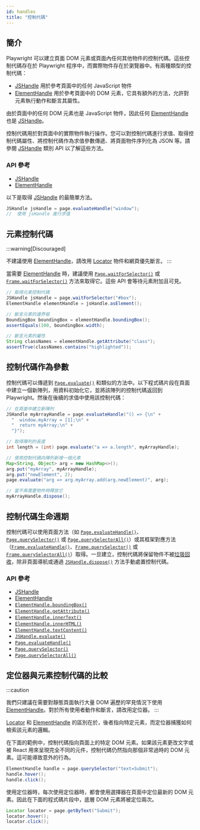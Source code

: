 ```yaml
---
id: handles
title: "控制代碼"
---
```


## 簡介

Playwright 可以建立頁面 DOM 元素或頁面內任何其他物件的控制代碼。這些控制代碼存在於 Playwright 程序中，而實際物件存在於瀏覽器中。有兩種類型的控制代碼：
- [JSHandle] 用於參考頁面中的任何 JavaScript 物件
- [ElementHandle] 用於參考頁面中的 DOM 元素，它具有額外的方法，允許對元素執行動作和斷言其屬性。

由於頁面中的任何 DOM 元素也是 JavaScript 物件，因此任何 [ElementHandle] 也是 [JSHandle]。

控制代碼用於對頁面中的實際物件執行操作。您可以對控制代碼進行求值、取得控制代碼屬性、將控制代碼作為求值參數傳遞、將頁面物件序列化為 JSON 等。請參閱 [JSHandle] 類別 API 以了解這些方法。

### API 參考
- [JSHandle]
- [ElementHandle]

以下是取得 [JSHandle] 的最簡單方法。

```java
JSHandle jsHandle = page.evaluateHandle("window");
//  使用 jsHandle 進行求值
```

## 元素控制代碼

:::warning[Discouraged]

不建議使用 [ElementHandle]，請改用 [Locator] 物件和網頁優先斷言。
:::

當需要 [ElementHandle] 時，建議使用 [`Page.waitForSelector()`](/api/class-page.mdx#page-wait-for-selector) 或 [`Frame.waitForSelector()`](/api/class-frame.mdx#frame-wait-for-selector) 方法來取得它。這些 API 會等待元素附加且可見。

```java
// 取得元素控制代碼
JSHandle jsHandle = page.waitForSelector("#box");
ElementHandle elementHandle = jsHandle.asElement();

// 斷言元素的邊界框
BoundingBox boundingBox = elementHandle.boundingBox();
assertEquals(100, boundingBox.width);

// 斷言元素的屬性
String classNames = elementHandle.getAttribute("class");
assertTrue(classNames.contains("highlighted"));
```

## 控制代碼作為參數

控制代碼可以傳遞到 [`Page.evaluate()`](/api/class-page.mdx#page-evaluate) 和類似的方法中。以下程式碼片段在頁面中建立一個新陣列，用資料初始化它，並將該陣列的控制代碼返回到 Playwright。然後在後續的求值中使用該控制代碼：

```java
// 在頁面中建立新陣列
JSHandle myArrayHandle = page.evaluateHandle("() => {\n" +
  "  window.myArray = [1];\n" +
  "  return myArray;\n" +
  "}");

// 取得陣列的長度
int length = (int) page.evaluate("a => a.length", myArrayHandle);

// 使用控制代碼向陣列新增一個元素
Map<String, Object> arg = new HashMap<>();
arg.put("myArray", myArrayHandle);
arg.put("newElement", 2);
page.evaluate("arg => arg.myArray.add(arg.newElement)", arg);

// 當不再需要物件時釋放它
myArrayHandle.dispose();
```

## 控制代碼生命週期

控制代碼可以使用頁面方法（如 [`Page.evaluateHandle()`](/api/class-page.mdx#page-evaluate-handle)、[`Page.querySelector()`](/api/class-page.mdx#page-query-selector) 或 [`Page.querySelectorAll()`](/api/class-page.mdx#page-query-selector-all)）或其框架對應方法（[`Frame.evaluateHandle()`](/api/class-frame.mdx#frame-evaluate-handle)、[`Frame.querySelector()`](/api/class-frame.mdx#frame-query-selector) 或 [`Frame.querySelectorAll()`](/api/class-frame.mdx#frame-query-selector-all)）取得。一旦建立，控制代碼將保留物件不被[垃圾回收](https://developer.mozilla.org/en-US/docs/Web/JavaScript/Memory_Management)，除非頁面導航或通過 [`JSHandle.dispose()`](/api/class-jshandle.mdx#js-handle-dispose) 方法手動處置控制代碼。

### API 參考
- [JSHandle]
- [ElementHandle]
- [`ElementHandle.boundingBox()`](/api/class-elementhandle.mdx#element-handle-bounding-box)
- [`ElementHandle.getAttribute()`](/api/class-elementhandle.mdx#element-handle-get-attribute)
- [`ElementHandle.innerText()`](/api/class-elementhandle.mdx#element-handle-inner-text)
- [`ElementHandle.innerHTML()`](/api/class-elementhandle.mdx#element-handle-inner-html)
- [`ElementHandle.textContent()`](/api/class-elementhandle.mdx#element-handle-text-content)
- [`JSHandle.evaluate()`](/api/class-jshandle.mdx#js-handle-evaluate)
- [`Page.evaluateHandle()`](/api/class-page.mdx#page-evaluate-handle)
- [`Page.querySelector()`](/api/class-page.mdx#page-query-selector)
- [`Page.querySelectorAll()`](/api/class-page.mdx#page-query-selector-all)

## 定位器與元素控制代碼的比較

:::caution

我們只建議在需要對靜態頁面執行大量 DOM 遍歷的罕見情況下使用 [ElementHandle]。對於所有使用者動作和斷言，請改用定位器。
:::

[Locator] 和 [ElementHandle] 的區別在於，後者指向特定元素，而定位器捕獲如何檢索該元素的邏輯。

在下面的範例中，控制代碼指向頁面上的特定 DOM 元素。如果該元素更改文字或被 React 用來呈現完全不同的元件，控制代碼仍然指向那個非常過時的 DOM 元素。這可能導致意外的行為。

```java
ElementHandle handle = page.querySelector("text=Submit");
handle.hover();
handle.click();
```

使用定位器時，每次使用定位器時，都會使用選擇器在頁面中定位最新的 DOM 元素。因此在下面的程式碼片段中，底層 DOM 元素將被定位兩次。

```java
Locator locator = page.getByText("Submit");
locator.hover();
locator.click();
```


[APIRequest]: /api/class-apirequest.mdx "APIRequest"
[APIRequestContext]: /api/class-apirequestcontext.mdx "APIRequestContext"
[APIResponse]: /api/class-apiresponse.mdx "APIResponse"
[APIResponseAssertions]: /api/class-apiresponseassertions.mdx "APIResponseAssertions"
[Browser]: /api/class-browser.mdx "Browser"
[BrowserContext]: /api/class-browsercontext.mdx "BrowserContext"
[BrowserType]: /api/class-browsertype.mdx "BrowserType"
[CDPSession]: /api/class-cdpsession.mdx "CDPSession"
[Clock]: /api/class-clock.mdx "Clock"
[ConsoleMessage]: /api/class-consolemessage.mdx "ConsoleMessage"
[Dialog]: /api/class-dialog.mdx "Dialog"
[Download]: /api/class-download.mdx "Download"
[ElementHandle]: /api/class-elementhandle.mdx "ElementHandle"
[FileChooser]: /api/class-filechooser.mdx "FileChooser"
[FormData]: /api/class-formdata.mdx "FormData"
[Frame]: /api/class-frame.mdx "Frame"
[FrameLocator]: /api/class-framelocator.mdx "FrameLocator"
[JSHandle]: /api/class-jshandle.mdx "JSHandle"
[Keyboard]: /api/class-keyboard.mdx "Keyboard"
[Locator]: /api/class-locator.mdx "Locator"
[LocatorAssertions]: /api/class-locatorassertions.mdx "LocatorAssertions"
[Mouse]: /api/class-mouse.mdx "Mouse"
[Page]: /api/class-page.mdx "Page"
[PageAssertions]: /api/class-pageassertions.mdx "PageAssertions"
[Playwright]: /api/class-playwright.mdx "Playwright"
[PlaywrightAssertions]: /api/class-playwrightassertions.mdx "PlaywrightAssertions"
[PlaywrightException]: /api/class-playwrightexception.mdx "PlaywrightException"
[Request]: /api/class-request.mdx "Request"
[RequestOptions]: /api/class-requestoptions.mdx "RequestOptions"
[Response]: /api/class-response.mdx "Response"
[Route]: /api/class-route.mdx "Route"
[Selectors]: /api/class-selectors.mdx "Selectors"
[TimeoutError]: /api/class-timeouterror.mdx "TimeoutError"
[Touchscreen]: /api/class-touchscreen.mdx "Touchscreen"
[Tracing]: /api/class-tracing.mdx "Tracing"
[Video]: /api/class-video.mdx "Video"
[WebError]: /api/class-weberror.mdx "WebError"
[WebSocket]: /api/class-websocket.mdx "WebSocket"
[WebSocketFrame]: /api/class-websocketframe.mdx "WebSocketFrame"
[WebSocketRoute]: /api/class-websocketroute.mdx "WebSocketRoute"
[Worker]: /api/class-worker.mdx "Worker"
[Element]: https://developer.mozilla.org/en-US/docs/Web/API/element "Element"
[EvaluationArgument]: /evaluating.mdx#evaluation-argument "EvaluationArgument"
[Promise]: https://developer.mozilla.org/en-US/docs/Web/JavaScript/Reference/Global_Objects/Promise "Promise"
[iterator]: https://developer.mozilla.org/en-US/docs/Web/JavaScript/Reference/Iteration_protocols "Iterator"
[origin]: https://developer.mozilla.org/en-US/docs/Glossary/Origin "Origin"
[selector]: https://developer.mozilla.org/en-US/docs/Web/CSS/CSS_Selectors "selector"
[Serializable]: https://developer.mozilla.org/en-US/docs/Web/JavaScript/Reference/Global_Objects/JSON/stringify#Description "Serializable"
[UIEvent.detail]: https://developer.mozilla.org/en-US/docs/Web/API/UIEvent/detail "UIEvent.detail"
[UnixTime]: https://en.wikipedia.org/wiki/Unix_time "Unix Time"
[xpath]: https://developer.mozilla.org/en-US/docs/Web/XPath "xpath"

[boolean]: https://docs.oracle.com/javase/tutorial/java/nutsandbolts/datatypes.html "boolean"
[byte&#91;&#93;]: https://docs.oracle.com/javase/tutorial/java/nutsandbolts/datatypes.html "byte[]"
[Consumer]: https://docs.oracle.com/javase/8/docs/api/java/util/function/Consumer.html "Consumer"
[Date]: https://docs.oracle.com/javase/8/docs/api/java/util/Date.html "Date"
[double]: https://docs.oracle.com/javase/tutorial/java/nutsandbolts/datatypes.html "double"
[InputStream]: https://docs.oracle.com/javase/8/docs/api/java/io/InputStream.html "InputStream"
[int]: https://docs.oracle.com/javase/tutorial/java/nutsandbolts/datatypes.html "int"
[long]: https://docs.oracle.com/javase/tutorial/java/nutsandbolts/datatypes.html "long"
[JsonObject]: https://www.javadoc.io/doc/com.google.code.gson/gson/latest/com.google.gson/com/google/gson/JsonObject.html "JsonObject"
[List]: https://docs.oracle.com/javase/8/docs/api/java/util/List.html "List"
[Map]: https://docs.oracle.com/javase/8/docs/api/java/util/Map.html "Map"
[null]: https://docs.oracle.com/javase/specs/jls/se8/html/jls-3.html#jls-3.10.7 "null"
[Object]: https://docs.oracle.com/javase/8/docs/api/java/lang/Object.html "Object"
[Path]: https://docs.oracle.com/javase/8/docs/api/java/nio/file/Path.html "Path"
[Pattern]: https://docs.oracle.com/javase/8/docs/api/java/util/regex/Pattern.html "Pattern"
[Predicate]: https://docs.oracle.com/javase/8/docs/api/java/util/function/Predicate.html "Predicate"
[void]: https://docs.oracle.com/javase/tutorial/java/javaOO/methods.html "void"
[Runnable]: https://docs.oracle.com/javase/8/docs/api/java/lang/Runnable.html "Runnable"
[RuntimeException]: https://docs.oracle.com/javase/8/docs/api/java/lang/RuntimeException.html "RuntimeException"
[String]: https://docs.oracle.com/javase/8/docs/api/java/lang/String.html "String"

[all available image tags]: https://mcr.microsoft.com/en-us/product/playwright/java/about "all available image tags"
[Microsoft Artifact Registry]: https://mcr.microsoft.com/en-us/product/playwright/java/about "Microsoft Artifact Registry"
[Dockerfile.noble]: https://github.com/microsoft/playwright-java/blob/main/utils/docker/Dockerfile.noble "Dockerfile.noble"
